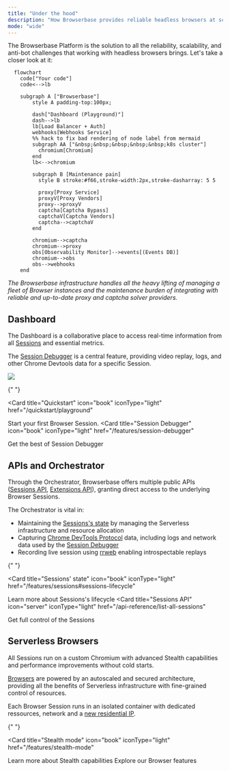 ```yaml
---
title: "Under the hood"
description: "How Browserbase provides reliable headless browsers at scale."
mode: "wide"
---
```


The Browserbase Platform is the solution to all the reliability, scalability,
and anti-bot challenges that working with headless browsers brings. Let's take a
closer look at it:

```mermaid
  flowchart
    code["Your code"]
    code<-->lb

    subgraph A ["Browserbase"]
        style A padding-top:100px;

        dash["Dashboard (Playground)"]
        dash-->lb
        lb[Load Balancer + Auth]
        webhooks[Webhooks Service]
        %% hack to fix bad rendering of node label from mermaid
        subgraph AA ["&nbsp;&nbsp;&nbsp;&nbsp;&nbsp;k8s cluster"]
          chromium[Chromium]
        end
        lb<-->chromium

        subgraph B [Maintenance pain]
          style B stroke:#f66,stroke-width:2px,stroke-dasharray: 5 5

          proxy[Proxy Service]
          proxyV[Proxy Vendors]
          proxy-->proxyV
          captcha[Captcha Bypass]
          captchaV[Captcha Vendors]
          captcha-->captchaV
        end

        chromium-->captcha
        chromium-->proxy
        obs[Observability Monitor]-->events[(Events DB)]
        chromium-->obs
        obs-->webhooks
    end
```

_The Browserbase infrastructure handles all the heavy lifting of managing a
fleet of Browser instances and the maintenance burden of integrating with
reliable and up-to-date proxy and captcha solver providers._

## Dashboard

The Dashboard is a collaborative place to access real-time information from all
[Sessions](/features/sessions) and essential metrics.

The [Session Debugger](/features/session-debugger) is a central feature,
providing video replay, logs, and other Chrome Devtools data for a specific
Session.

<Frame caption="Session Debugger gives you full visibility on a Session's run.">
  <img src="/images/quickstart/session-debugger.png" />
</Frame>

<CardGroup cols={2}>

{" "}

<Card
  title="Quickstart"
  icon="book"
  iconType="light"
  href="/quickstart/playground"
>
  Start your first Browser Session.
</Card>
<Card
  title="Session Debugger"
  icon="book"
  iconType="light"
  href="/features/session-debugger"
>
  Get the best of Session Debugger
</Card>

</CardGroup>

## APIs and Orchestrator

Through the Orchestrator, Browserbase offers multiple public APIs
([Sessions API](/api-reference/list-all-sessions),
[Extensions API](/api-reference/upload-an-extension)), granting direct access to
the underlying Browser Sessions.

The Orchestrator is vital in:

- Maintaining the [Sessions's state](/features/sessions#sessions-lifecycle) by
  managing the Serverless infrastructure and resource allocation
- Capturing
  [Chrome DevTools Protocol](https://chromedevtools.github.io/devtools-protocol/)
  data, including logs and network data used by the
  [Session Debugger](/features/session-debugger)
- Recording live session using [rrweb](https://www.rrweb.io/) enabling
  introspectable replays

<CardGroup cols={2}>

{" "}

<Card
  title="Sessions' state"
  icon="book"
  iconType="light"
  href="/features/sessions#sessions-lifecycle"
>
  Learn more about Sessions's lifecycle
</Card>
<Card
  title="Sessions API"
  icon="server"
  iconType="light"
  href="/api-reference/list-all-sessions"
>
  Get full control of the Sessions
</Card>

</CardGroup>

## Serverless Browsers

All Sessions run on a custom Chromium with advanced Stealth capabilities and
performance improvements without cold starts.

[Browsers](/features/browsers) are powered by an autoscaled and secured
architecture, providing all the benefits of Serverless infrastructure with
fine-grained control of resources.

Each Browser Session runs in an isolated container with dedicated ressources,
network and a [new residential IP](/features/stealth-mode).

<CardGroup cols={2}>

{" "}

<Card
  title="Stealth mode"
  icon="book"
  iconType="light"
  href="/features/stealth-mode"
>
  Learn more about Stealth capabilities
</Card>
<Card title="Browsers" icon="server" iconType="light" href="/features/browsers">
  Explore our Browser features
</Card>

</CardGroup>
